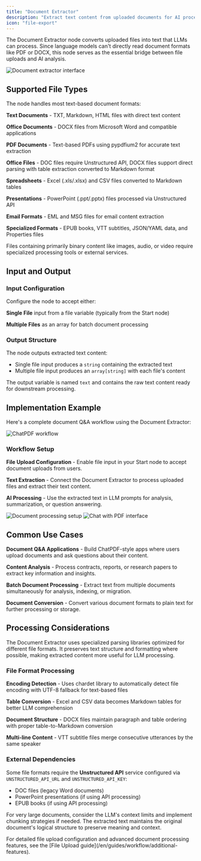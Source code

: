 ```yaml
---
title: "Document Extractor"
description: "Extract text content from uploaded documents for AI processing"
icon: "file-export"
---
```


The Document Extractor node converts uploaded files into text that LLMs can process. Since language models can't directly read document formats like PDF or DOCX, this node serves as the essential bridge between file uploads and AI analysis.

<Frame caption="Document Extractor node configuration">
  <img src="https://assets-docs.dify.ai/dify-enterprise-mintlify/en/guides/workflow/node/f3853b40904e275da895711107e9c72f.png" alt="Document extractor interface" />
</Frame>

## Supported File Types

The node handles most text-based document formats:

**Text Documents** - TXT, Markdown, HTML files with direct text content

**Office Documents** - DOCX files from Microsoft Word and compatible applications

**PDF Documents** - Text-based PDFs using pypdfium2 for accurate text extraction

**Office Files** - DOC files require Unstructured API, DOCX files support direct parsing with table extraction converted to Markdown format

**Spreadsheets** - Excel (.xls/.xlsx) and CSV files converted to Markdown tables

**Presentations** - PowerPoint (.ppt/.pptx) files processed via Unstructured API

**Email Formats** - EML and MSG files for email content extraction

**Specialized Formats** - EPUB books, VTT subtitles, JSON/YAML data, and Properties files

Files containing primarily binary content like images, audio, or video require specialized processing tools or external services.

## Input and Output

### Input Configuration

Configure the node to accept either:

**Single File** input from a file variable (typically from the Start node)

**Multiple Files** as an array for batch document processing

### Output Structure

The node outputs extracted text content:

- Single file input produces a `string` containing the extracted text
- Multiple file input produces an `array[string]` with each file's content

The output variable is named `text` and contains the raw text content ready for downstream processing.

## Implementation Example

Here's a complete document Q&A workflow using the Document Extractor:

<Frame caption="ChatPDF-style workflow implementation">
  <img src="https://assets-docs.dify.ai/dify-enterprise-mintlify/en/guides/workflow/node/f6ea094b30b240c999a4248d1fc21a1c.png" alt="ChatPDF workflow" />
</Frame>

### Workflow Setup

**File Upload Configuration** - Enable file input in your Start node to accept document uploads from users.

**Text Extraction** - Connect the Document Extractor to process uploaded files and extract their text content.

**AI Processing** - Use the extracted text in LLM prompts for analysis, summarization, or question answering.

<Frame caption="Document processing in action">
  <img src="https://assets-docs.dify.ai/dify-enterprise-mintlify/en/guides/workflow/node/83bca46bcde07069660ff649e5c7cf4c.png" alt="Document processing setup" />
</Frame>

<Frame caption="Chat interface with document upload">
  <img src="https://assets-docs.dify.ai/dify-enterprise-mintlify/en/guides/workflow/node/d05301438e8aab7393bb5863554f1009.png" alt="Chat with PDF interface" />
</Frame>

## Common Use Cases

**Document Q&A Applications** - Build ChatPDF-style apps where users upload documents and ask questions about their content.

**Content Analysis** - Process contracts, reports, or research papers to extract key information and insights.

**Batch Document Processing** - Extract text from multiple documents simultaneously for analysis, indexing, or migration.

**Document Conversion** - Convert various document formats to plain text for further processing or storage.

## Processing Considerations

The Document Extractor uses specialized parsing libraries optimized for different file formats. It preserves text structure and formatting where possible, making extracted content more useful for LLM processing.

### File Format Processing

**Encoding Detection** - Uses chardet library to automatically detect file encoding with UTF-8 fallback for text-based files

**Table Conversion** - Excel and CSV data becomes Markdown tables for better LLM comprehension

**Document Structure** - DOCX files maintain paragraph and table ordering with proper table-to-Markdown conversion

**Multi-line Content** - VTT subtitle files merge consecutive utterances by the same speaker

### External Dependencies

Some file formats require the **Unstructured API** service configured via `UNSTRUCTURED_API_URL` and `UNSTRUCTURED_API_KEY`:
- DOC files (legacy Word documents)
- PowerPoint presentations (if using API processing)
- EPUB books (if using API processing)

For very large documents, consider the LLM's context limits and implement chunking strategies if needed. The extracted text maintains the original document's logical structure to preserve meaning and context.

<Info>
  For detailed file upload configuration and advanced document processing features, see the [File Upload guide](/en/guides/workflow/additional-features).
</Info>